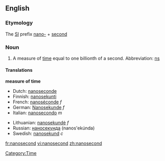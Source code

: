 ==English==
{{wikipediapar|second}}

===Etymology===

The [[SI]] prefix [[nano-]] + [[second]]

===Noun===
{{en-noun}}

# A measure of [[time]] equal to one billionth of a second.  Abbreviation: [[ns]]

====Translations====
'''measure of time'''
{{top}}
*Dutch: [[nanoseconde]]
*Finnish: [[nanosekunti]]
*French: [[nanoséconde]] ''f''
*German: [[Nanosekunde]] ''f''
*Italian: [[nanosecondo]] ''m''
{{mid}}
*Lithuanian: [[nanosekundė]] ''f''
*Russian: [[наносекунда]] (nanos'ekúnda) {{f}}
*Swedish: [[nanosekund]] ''c''
{{bottom}}

[[Category:Time]]

[[fr:nanosecond]]
[[vi:nanosecond]]
[[zh:nanosecond]]